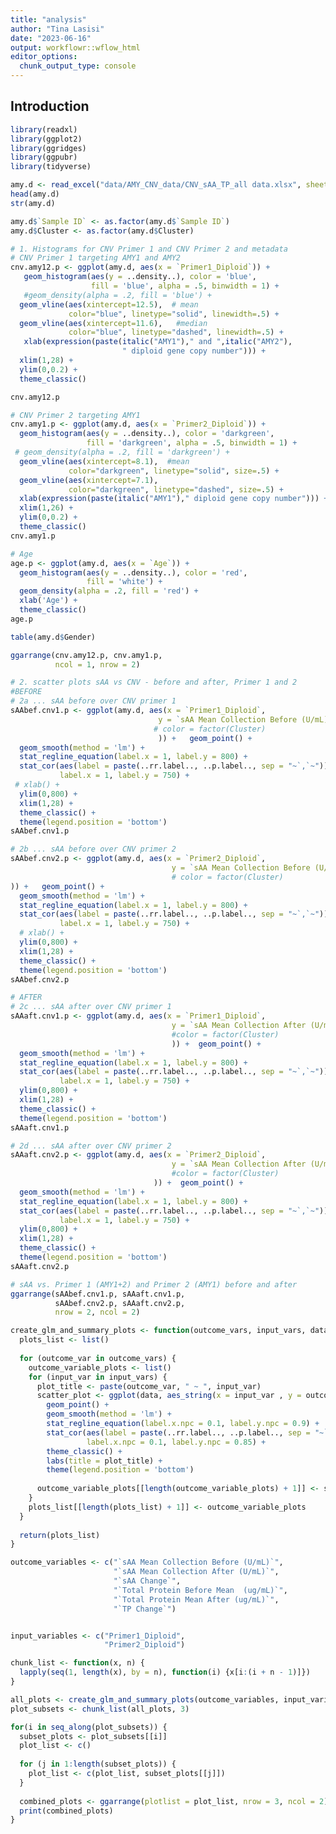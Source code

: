 ```yaml
---
title: "analysis"
author: "Tina Lasisi"
date: "2023-06-16"
output: workflowr::wflow_html
editor_options:
  chunk_output_type: console
---
```


## Introduction

```r

library(readxl)
library(ggplot2)
library(ggridges)
library(ggpubr)
library(tidyverse)

```

```r
amy.d <- read_excel("data/AMY_CNV_data/CNV_sAA_TP_all data.xlsx", sheet = "All data", range = 'A6:AI106')
head(amy.d)
str(amy.d)

```

```r
amy.d$`Sample ID` <- as.factor(amy.d$`Sample ID`)
amy.d$Cluster <- as.factor(amy.d$Cluster)

```

```r
# 1. Histograms for CNV Primer 1 and CNV Primer 2 and metadata
# CNV Primer 1 targeting AMY1 and AMY2
cnv.amy12.p <- ggplot(amy.d, aes(x = `Primer1_Diploid`)) +
   geom_histogram(aes(y = ..density..), color = 'blue', 
                  fill = 'blue', alpha = .5, binwidth = 1) +
   #geom_density(alpha = .2, fill = 'blue') +
  geom_vline(aes(xintercept=12.5),  # mean
             color="blue", linetype="solid", linewidth=.5) +
  geom_vline(aes(xintercept=11.6),   #median
             color="blue", linetype="dashed", linewidth=.5) +
   xlab(expression(paste(italic("AMY1")," and ",italic("AMY2"),
                         " diploid gene copy number"))) +
  xlim(1,28) +
  ylim(0,0.2) +
  theme_classic()

cnv.amy12.p
```


```r
# CNV Primer 2 targeting AMY1
cnv.amy1.p <- ggplot(amy.d, aes(x = `Primer2_Diploid`)) +
  geom_histogram(aes(y = ..density..), color = 'darkgreen', 
                 fill = 'darkgreen', alpha = .5, binwidth = 1) +
 # geom_density(alpha = .2, fill = 'darkgreen') +
  geom_vline(aes(xintercept=8.1),  #mean
             color="darkgreen", linetype="solid", size=.5) +
  geom_vline(aes(xintercept=7.1),
             color="darkgreen", linetype="dashed", size=.5) +
  xlab(expression(paste(italic("AMY1")," diploid gene copy number"))) +
  xlim(1,26) +
  ylim(0,0.2) +
  theme_classic()
cnv.amy1.p
```


```r
# Age
age.p <- ggplot(amy.d, aes(x = `Age`)) +
  geom_histogram(aes(y = ..density..), color = 'red', 
                 fill = 'white') +
  geom_density(alpha = .2, fill = 'red') +
  xlab('Age') +
  theme_classic()
age.p
```


```r
table(amy.d$Gender)

ggarrange(cnv.amy12.p, cnv.amy1.p,
          ncol = 1, nrow = 2)

```

```r
# 2. scatter plots sAA vs CNV - before and after, Primer 1 and 2
#BEFORE
# 2a ... sAA before over CNV primer 1
sAAbef.cnv1.p <- ggplot(amy.d, aes(x = `Primer1_Diploid`,
                                 y = `sAA Mean Collection Before (U/mL)`,
                                # color = factor(Cluster)
                                 )) +   geom_point() +
  geom_smooth(method = 'lm') +
  stat_regline_equation(label.x = 1, label.y = 800) +
  stat_cor(aes(label = paste(..rr.label.., ..p.label.., sep = "~`,`~")),
           label.x = 1, label.y = 750) +
 # xlab() +
  ylim(0,800) +
  xlim(1,28) +
  theme_classic() +
  theme(legend.position = 'bottom')
sAAbef.cnv1.p
```


```r
# 2b ... sAA before over CNV primer 2
sAAbef.cnv2.p <- ggplot(amy.d, aes(x = `Primer2_Diploid`,
                                    y = `sAA Mean Collection Before (U/mL)`,
                                    # color = factor(Cluster)
)) +   geom_point() +
  geom_smooth(method = 'lm') +
  stat_regline_equation(label.x = 1, label.y = 800) +
  stat_cor(aes(label = paste(..rr.label.., ..p.label.., sep = "~`,`~")),
           label.x = 1, label.y = 750) +
  # xlab() +
  ylim(0,800) +
  xlim(1,28) +
  theme_classic() +
  theme(legend.position = 'bottom')
sAAbef.cnv2.p
```


```r
# AFTER
# 2c ... sAA after over CNV primer 1
sAAaft.cnv1.p <- ggplot(amy.d, aes(x = `Primer1_Diploid`,
                                    y = `sAA Mean Collection After (U/mL)`,
                                    #color = factor(Cluster)
                                    )) +  geom_point() +
  geom_smooth(method = 'lm') +
  stat_regline_equation(label.x = 1, label.y = 800) +
  stat_cor(aes(label = paste(..rr.label.., ..p.label.., sep = "~`,`~")),
           label.x = 1, label.y = 750) +
  ylim(0,800) +
  xlim(1,28) +
  theme_classic() +
  theme(legend.position = 'bottom')
sAAaft.cnv1.p
```


```r
# 2d ... sAA after over CNV primer 2
sAAaft.cnv2.p <- ggplot(amy.d, aes(x = `Primer2_Diploid`,
                                    y = `sAA Mean Collection After (U/mL)`,
                                    #color = factor(Cluster)
                                )) +  geom_point() +
  geom_smooth(method = 'lm') +
  stat_regline_equation(label.x = 1, label.y = 800) +
  stat_cor(aes(label = paste(..rr.label.., ..p.label.., sep = "~`,`~")),
           label.x = 1, label.y = 750) +
  ylim(0,800) +
  xlim(1,28) +
  theme_classic() +
  theme(legend.position = 'bottom')
sAAaft.cnv2.p

```

```r
# sAA vs. Primer 1 (AMY1+2) and Primer 2 (AMY1) before and after
ggarrange(sAAbef.cnv1.p, sAAaft.cnv1.p, 
          sAAbef.cnv2.p, sAAaft.cnv2.p,
          nrow = 2, ncol = 2)


```

```r


create_glm_and_summary_plots <- function(outcome_vars, input_vars, data) {
  plots_list <- list()
  
  for (outcome_var in outcome_vars) {
    outcome_variable_plots <- list()
    for (input_var in input_vars) {
      plot_title <- paste(outcome_var, " ~ ", input_var)
      scatter_plot <- ggplot(data, aes_string(x = input_var , y = outcome_var)) +
        geom_point() + 
        geom_smooth(method = 'lm') +
        stat_regline_equation(label.x.npc = 0.1, label.y.npc = 0.9) +
        stat_cor(aes(label = paste(..rr.label.., ..p.label.., sep = "~`,`~")),
                 label.x.npc = 0.1, label.y.npc = 0.85) +
        theme_classic() +
        labs(title = plot_title) +
        theme(legend.position = 'bottom')
      
      outcome_variable_plots[[length(outcome_variable_plots) + 1]] <- scatter_plot
    }
    plots_list[[length(plots_list) + 1]] <- outcome_variable_plots
  }
  
  return(plots_list)
}


```


```r
outcome_variables <- c("`sAA Mean Collection Before (U/mL)`",
                       "`sAA Mean Collection After (U/mL)`",
                       "`sAA Change`",
                       "`Total Protein Before Mean  (ug/mL)`",
                       "`Total Protein Mean After (ug/mL)`",
                       "`TP Change`")


input_variables <- c("Primer1_Diploid",
                     "Primer2_Diploid")
```

```r
chunk_list <- function(x, n) {
  lapply(seq(1, length(x), by = n), function(i) {x[i:(i + n - 1)]})
}

```

```r
all_plots <- create_glm_and_summary_plots(outcome_variables, input_variables, amy.d)
plot_subsets <- chunk_list(all_plots, 3)

```

```r
for(i in seq_along(plot_subsets)) {
  subset_plots <- plot_subsets[[i]]
  plot_list <- c()
  
  for (j in 1:length(subset_plots)) {
    plot_list <- c(plot_list, subset_plots[[j]])
  }
  
  combined_plots <- ggarrange(plotlist = plot_list, nrow = 3, ncol = 2)
  print(combined_plots)
}


```

